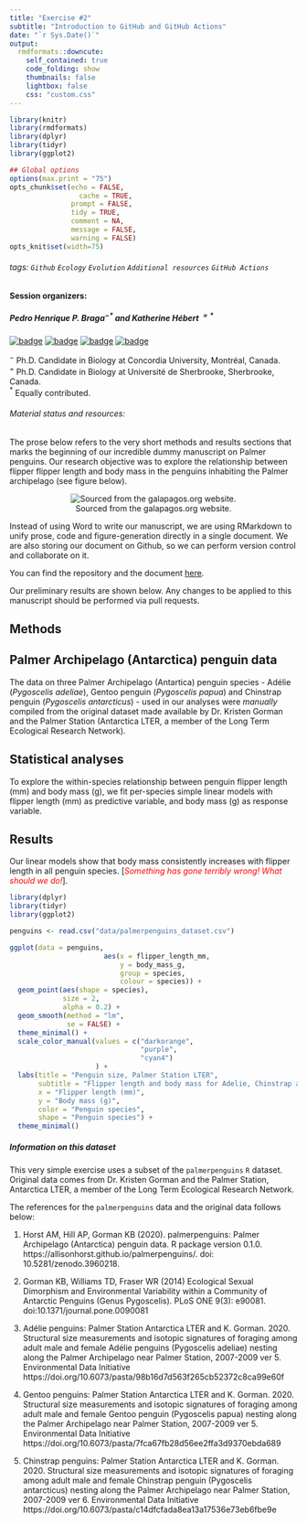 ```yaml
---
title: "Exercise #2"
subtitle: "Introduction to GitHub and GitHub Actions"
date: "`r Sys.Date()`"
output:
  rmdformats::downcute:
    self_contained: true
    code_folding: show
    thumbnails: false
    lightbox: false
    css: "custom.css"
---
```


```r
library(knitr)
library(rmdformats)
library(dplyr)
library(tidyr)
library(ggplot2)

## Global options
options(max.print = "75")
opts_chunk$set(echo = FALSE,
	             cache = TRUE,
               prompt = FALSE,
               tidy = TRUE,
               comment = NA,
               message = FALSE,
               warning = FALSE)
opts_knit$set(width=75)
```

###### tags: `Github` `Ecology` `Evolution` `Additional resources` `GitHub Actions`

#### Session organizers:
##### Pedro Henrique P. Braga$^{-*}$ and Katherine Hébert $^{=*}$

[![badge](https://img.shields.io/static/v1?style=flat&label=&message=pedrohbraga&color=grey&logo=github)](https://github.com/pedrohbraga) [![badge](https://img.shields.io/static/v1?style=flat&label=&message=pedrohp_braga&color=grey&logo=twitter)](https://twitter.com/pedrohp_braga)
[![badge](https://img.shields.io/static/v1?style=flat&label=&message=katherinehebert&color=grey&logo=github)](https://github.com/katherinehebert) [![badge](https://img.shields.io/static/v1?style=flat&label=&message=hebert_kat&color=grey&logo=twitter)](https://twitter.com/hebert_kat)

<p style="margin : 0; padding-top:0;">
$^-$ Ph.D. Candidate in Biology at Concordia University, Montréal, Canada.<br>
$^=$ Ph.D. Candidate in Biology at Université de Sherbrooke, Sherbrooke, Canada.<br>
$^*$ Equally contributed.
</p>

###### Material status and resources:

::: info

The prose below refers to the very short methods and results sections that marks the beginning of our incredible dummy manuscript on Palmer penguins. Our research objective was to explore the relationship between flipper flipper length and body mass in the penguins inhabiting the Palmer archipelago (see figure below).

<center>

![Sourced from the galapagos.org website. ](https://www.galapagos.org/wp-content/uploads/2019/04/PenguinMeasurements_BLOGv3.png)

</center>

Instead of using Word to write our manuscript, we are using RMarkdown to unify prose, code and figure-generation directly in a single document. We are also storing our document on Github, so we can perform version control and collaborate on it.

You can find the repository and the document [here](https://github.com/pedrohbraga/IntroGitHubActions-Workshop).

Our preliminary results are shown below. Any changes to be applied to this manuscript should be performed via pull requests.

:::


## Methods

## Palmer Archipelago (Antarctica) penguin data

The data on three Palmer Archipelago (Antartica) penguin species - Adélie (*Pygoscelis adeliae*), Gentoo penguin (*Pygoscelis papua*) and Chinstrap penguin (*Pygoscelis antarcticus*) - used in our analyses were _manually_ compiled from the original dataset made available by Dr. Kristen Gorman and the Palmer Station (Antarctica LTER, a member of the Long Term Ecological Research Network).

## Statistical analyses

To explore the within-species relationship between penguin flipper length (mm) and body mass (g), we fit per-species simple linear models with flipper length (mm) as predictive variable, and body mass (g) as response variable.

## Results

Our linear models show that body mass consistently increases with flipper length in all penguin species. [<span style="color: red;">*Something has gone terribly wrong! What should we do!*</span>]. 

```r
library(dplyr)
library(tidyr)
library(ggplot2)

penguins <- read.csv("data/palmerpenguins_dataset.csv")

ggplot(data = penguins, 
                       aes(x = flipper_length_mm,
                           y = body_mass_g,
                           group = species,
                           colour = species)) +
  geom_point(aes(shape = species),
             size = 2,
             alpha = 0.2) +
  geom_smooth(method = "lm",
              se = FALSE) +
  theme_minimal() +
  scale_color_manual(values = c("darkorange",
                                "purple",
                                "cyan4")
                     ) +
  labs(title = "Penguin size, Palmer Station LTER",
       subtitle = "Flipper length and body mass for Adelie, Chinstrap and Gentoo Penguins",
       x = "Flipper length (mm)",
       y = "Body mass (g)",
       color = "Penguin species",
       shape = "Penguin species") +
  theme_minimal()
```

##### Information on this dataset

This very simple exercise uses a subset of the `palmerpenguins` `R` dataset. Original data comes from Dr. Kristen Gorman and the Palmer Station, Antarctica LTER, a member of the Long Term Ecological Research Network.

The references for the `palmerpenguins` data and the original data follows below: 

1. Horst AM, Hill AP, Gorman KB (2020). palmerpenguins: Palmer Archipelago (Antarctica) penguin data. R package version 0.1.0. https://allisonhorst.github.io/palmerpenguins/. doi: 10.5281/zenodo.3960218.

2. Gorman KB, Williams TD, Fraser WR (2014) Ecological Sexual Dimorphism and Environmental Variability within a Community of Antarctic Penguins (Genus Pygoscelis). PLoS ONE 9(3): e90081. doi:10.1371/journal.pone.0090081

3. Adélie penguins: Palmer Station Antarctica LTER and K. Gorman. 2020. Structural size measurements and isotopic signatures of foraging among adult male and female Adélie penguins (Pygoscelis adeliae) nesting along the Palmer Archipelago near Palmer Station, 2007-2009 ver 5. Environmental Data Initiative https://doi.org/10.6073/pasta/98b16d7d563f265cb52372c8ca99e60f

4. Gentoo penguins: Palmer Station Antarctica LTER and K. Gorman. 2020. Structural size measurements and isotopic signatures of foraging among adult male and female Gentoo penguin (Pygoscelis papua) nesting along the Palmer Archipelago near Palmer Station, 2007-2009 ver 5. Environmental Data Initiative https://doi.org/10.6073/pasta/7fca67fb28d56ee2ffa3d9370ebda689

5. Chinstrap penguins: Palmer Station Antarctica LTER and K. Gorman. 2020. Structural size measurements and isotopic signatures of foraging among adult male and female Chinstrap penguin (Pygoscelis antarcticus) nesting along the Palmer Archipelago near Palmer Station, 2007-2009 ver 6. Environmental Data Initiative https://doi.org/10.6073/pasta/c14dfcfada8ea13a17536e73eb6fbe9e


